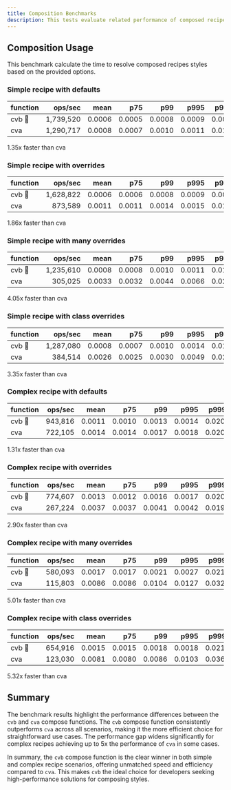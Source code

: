 ```yaml
---
title: Composition Benchmarks
description: This tests evaluate related performance of composed recipes.
---
```


## Composition Usage

This benchmark calculate the time to resolve composed recipes styles based on the provided options.

### Simple recipe with defaults

| function |   ops/sec |   mean |    p75 |    p99 |   p995 |  p999  |    rme |   samples |
| -------- | --------: | -----: | -----: | -----: | -----: | :----: | -----: | --------: |
| cvb 🥇   | 1,739,520 | 0.0006 | 0.0005 | 0.0008 | 0.0009 | 0.0050 | ±0.36% | 5,218,563 |
| cva      | 1,290,717 | 0.0008 | 0.0007 | 0.0010 | 0.0011 | 0.0150 | ±0.54% | 3,872,154 |

1.35x faster than cva

### Simple recipe with overrides

| function |   ops/sec |   mean |    p75 |    p99 |   p995 |  p999  |    rme |   samples |
| -------- | --------: | -----: | -----: | -----: | -----: | :----: | -----: | --------: |
| cvb 🥇   | 1,628,822 | 0.0006 | 0.0006 | 0.0008 | 0.0009 | 0.0019 | ±0.11% | 4,886,469 |
| cva      |   873,589 | 0.0011 | 0.0011 | 0.0014 | 0.0015 | 0.0176 | ±0.22% | 2,620,769 |

1.86x faster than cva

### Simple recipe with many overrides

| function |   ops/sec |   mean |    p75 |    p99 |   p995 |  p999  |    rme |   samples |
| -------- | --------: | -----: | -----: | -----: | -----: | :----: | -----: | --------: |
| cvb 🥇   | 1,235,610 | 0.0008 | 0.0008 | 0.0010 | 0.0011 | 0.0147 | ±0.18% | 3,706,833 |
| cva      |   305,025 | 0.0033 | 0.0032 | 0.0044 | 0.0066 | 0.0269 | ±0.12% |   915,076 |

4.05x faster than cva

### Simple recipe with class overrides

| function |   ops/sec |   mean |    p75 |    p99 |   p995 |  p999  |    rme |   samples |
| -------- | --------: | -----: | -----: | -----: | -----: | :----: | -----: | --------: |
| cvb 🥇   | 1,287,080 | 0.0008 | 0.0007 | 0.0010 | 0.0014 | 0.0167 | ±0.23% | 3,861,243 |
| cva      |   384,514 | 0.0026 | 0.0025 | 0.0030 | 0.0049 | 0.0266 | ±0.24% | 1,153,543 |

3.35x faster than cva

### Complex recipe with defaults

| function | ops/sec |   mean |    p75 |    p99 |   p995 |  p999  |    rme |   samples |
| -------- | ------: | -----: | -----: | -----: | -----: | :----: | -----: | --------: |
| cvb 🥇   | 943,816 | 0.0011 | 0.0010 | 0.0013 | 0.0014 | 0.0206 | ±0.20% | 2,831,450 |
| cva      | 722,105 | 0.0014 | 0.0014 | 0.0017 | 0.0018 | 0.0209 | ±0.09% | 2,166,317 |

1.31x faster than cva

### Complex recipe with overrides

| function | ops/sec |   mean |    p75 |    p99 |   p995 |  p999  |    rme |   samples |
| -------- | ------: | -----: | -----: | -----: | -----: | :----: | -----: | --------: |
| cvb 🥇   | 774,607 | 0.0013 | 0.0012 | 0.0016 | 0.0017 | 0.0206 | ±0.98% | 2,323,822 |
| cva      | 267,224 | 0.0037 | 0.0037 | 0.0041 | 0.0042 | 0.0194 | ±0.06% |   801,673 |

2.90x faster than cva

### Complex recipe with many overrides

| function | ops/sec |   mean |    p75 |    p99 |   p995 |  p999  |    rme |   samples |
| -------- | ------: | -----: | -----: | -----: | -----: | :----: | -----: | --------: |
| cvb 🥇   | 580,093 | 0.0017 | 0.0017 | 0.0021 | 0.0027 | 0.0214 | ±0.17% | 1,740,282 |
| cva      | 115,803 | 0.0086 | 0.0086 | 0.0104 | 0.0127 | 0.0321 | ±0.07% |   347,412 |

5.01x faster than cva

### Complex recipe with class overrides

| function | ops/sec |   mean |    p75 |    p99 |   p995 |  p999  |    rme |   samples |
| -------- | ------: | -----: | -----: | -----: | -----: | :----: | -----: | --------: |
| cvb 🥇   | 654,916 | 0.0015 | 0.0015 | 0.0018 | 0.0018 | 0.0210 | ±0.15% | 1,964,749 |
| cva      | 123,030 | 0.0081 | 0.0080 | 0.0086 | 0.0103 | 0.0362 | ±0.16% |   369,091 |

5.32x faster than cva

## Summary

The benchmark results highlight the performance differences between the `cvb` and `cva` compose functions. The `cvb` compose function consistently outperforms `cva` across all scenarios, making it the more efficient choice for straightforward use cases. The performance gap widens significantly for complex recipes achieving up to 5x the performance of `cva` in some cases.

In summary, the `cvb` compose function is the clear winner in both simple and complex recipe scenarios, offering unmatched speed and efficiency compared to `cva`. This makes `cvb` the ideal choice for developers seeking high-performance solutions for composing styles.
